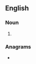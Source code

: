 ==English==

===Noun===
{{head|en|noun plural form}}

# {{plural of|mpret|lang=en}}

===Anagrams===
* {{anagrams|en|a=emprst|T perms|tremps}}
